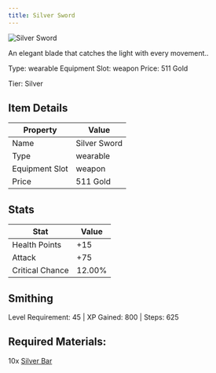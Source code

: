 ```yaml
---
title: Silver Sword
---
```


<div className="flex items-start gap-6 mb-8">
  <div className="flex-shrink-0">
    <img src="/assets/resources/crafting/weapons/swords/silver_sword.png" alt="Silver Sword" className="w-24 h-24 border rounded-lg" />
  </div>
  <div className="flex-1">
    <div className="space-y-2">
      <p className="text-lg text-muted-foreground">An elegant blade that catches the light with every movement..</p>
      <div className="flex flex-wrap gap-4 text-sm">
        <span className="px-2 py-1 bg-green-100 dark:bg-green-900 rounded-md">
          Type: wearable
        </span>
        <span className="px-2 py-1 bg-purple-100 dark:bg-purple-900 rounded-md">
          Equipment Slot: weapon
        </span>
        <span className="px-2 py-1 bg-yellow-100 dark:bg-yellow-900 rounded-md">
          Price: 511 Gold
        </span>
      </div>
      <p className="text-sm font-medium">Tier: Silver</p>
    </div>
  </div>
</div>

## Item Details
| Property | Value |
|----------|-------|
| Name | Silver Sword |
| Type | wearable |
| Equipment Slot | weapon |
| Price | 511 Gold |

## Stats
| Stat | Value |
|------|-------|
| Health Points | +15 |
| Attack | +75 |
| Critical Chance | 12.00% |

## Smithing
Level Requirement: 45 | XP Gained: 800 | Steps: 625

## Required Materials:
10x [Silver Bar](/docs/resources/individual/silver_bar)

